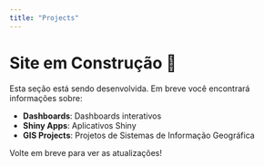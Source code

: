 ```yaml
---
title: "Projects"
---
```


# Site em Construção 🚧

Esta seção está sendo desenvolvida. Em breve você encontrará informações sobre:

- **Dashboards**: Dashboards interativos
- **Shiny Apps**: Aplicativos Shiny
- **GIS Projects**: Projetos de Sistemas de Informação Geográfica

Volte em breve para ver as atualizações! 